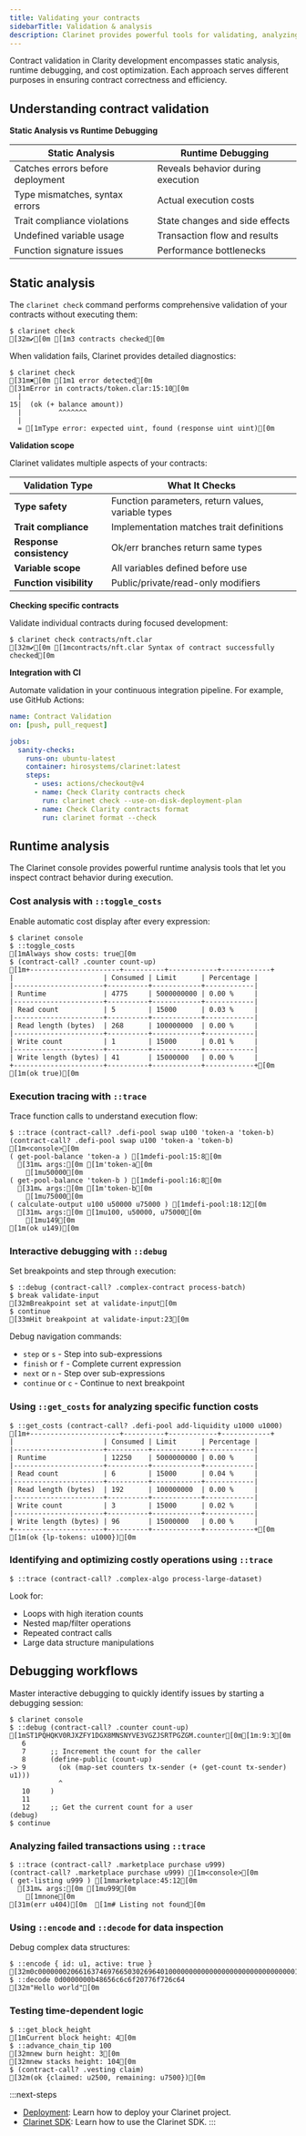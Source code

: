 ```yaml
---
title: Validating your contracts
sidebarTitle: Validation & analysis
description: Clarinet provides powerful tools for validating, analyzing, and debugging your smart contracts. From static type checking to real-time cost analysis, you can ensure your contracts are correct and efficient before deployment.
---
```


Contract validation in Clarity development encompasses static analysis, runtime debugging, and cost optimization. Each approach serves different purposes in ensuring contract correctness and efficiency.

## Understanding contract validation

**Static Analysis vs Runtime Debugging**

| Static Analysis             | Runtime Debugging            |
|-----------------------------|------------------------------|
| Catches errors before deployment | Reveals behavior during execution |
| Type mismatches, syntax errors   | Actual execution costs   |
| Trait compliance violations      | State changes and side effects |
| Undefined variable usage         | Transaction flow and results |
| Function signature issues        | Performance bottlenecks   |

## Static analysis

The `clarinet check` command performs comprehensive validation of your contracts without executing them:

```terminal
$ clarinet check
[32m✔[0m [1m3 contracts checked[0m
```

When validation fails, Clarinet provides detailed diagnostics:

```terminal
$ clarinet check
[31m✖[0m [1m1 error detected[0m
[31mError in contracts/token.clar:15:10[0m
  |
15|  (ok (+ balance amount))
  |         ^^^^^^^
  |
  = [1mType error: expected uint, found (response uint uint)[0m
```

**Validation scope**

Clarinet validates multiple aspects of your contracts:

| Validation Type | What It Checks |
|----------------|----------------|
| **Type safety** | Function parameters, return values, variable types |
| **Trait compliance** | Implementation matches trait definitions |
| **Response consistency** | Ok/err branches return same types |
| **Variable scope** | All variables defined before use |
| **Function visibility** | Public/private/read-only modifiers |

**Checking specific contracts**

Validate individual contracts during focused development:

```terminal
$ clarinet check contracts/nft.clar
[32m✔[0m [1mcontracts/nft.clar Syntax of contract successfully checked[0m
```

**Integration with CI**

Automate validation in your continuous integration pipeline. For example, use GitHub Actions:

```yaml .github/workflows/validate.yml -c
name: Contract Validation
on: [push, pull_request]

jobs:
  sanity-checks:
    runs-on: ubuntu-latest
    container: hirosystems/clarinet:latest
    steps:
      - uses: actions/checkout@v4
      - name: Check Clarity contracts check
        run: clarinet check --use-on-disk-deployment-plan
      - name: Check Clarity contracts format
        run: clarinet format --check
```

## Runtime analysis

The Clarinet console provides powerful runtime analysis tools that let you inspect contract behavior during execution.

### **Cost analysis with `::toggle_costs`**

Enable automatic cost display after every expression:

```terminal
$ clarinet console
$ ::toggle_costs
[1mAlways show costs: true[0m
$ (contract-call? .counter count-up)
[1m+----------------------+----------+------------+------------+
|                      | Consumed | Limit      | Percentage |
|----------------------+----------+------------+------------|
| Runtime              | 4775     | 5000000000 | 0.00 %     |
|----------------------+----------+------------+------------|
| Read count           | 5        | 15000      | 0.03 %     |
|----------------------+----------+------------+------------|
| Read length (bytes)  | 268      | 100000000  | 0.00 %     |
|----------------------+----------+------------+------------|
| Write count          | 1        | 15000      | 0.01 %     |
|----------------------+----------+------------+------------|
| Write length (bytes) | 41       | 15000000   | 0.00 %     |
+----------------------+----------+------------+------------+[0m
[1m(ok true)[0m
```

### **Execution tracing with `::trace`**

Trace function calls to understand execution flow:

```terminal
$ ::trace (contract-call? .defi-pool swap u100 'token-a 'token-b)
(contract-call? .defi-pool swap u100 'token-a 'token-b) [1m<console>[0m
( get-pool-balance 'token-a ) [1mdefi-pool:15:8[0m
  [31m↳ args:[0m [1m'token-a[0m
    [1mu50000[0m
( get-pool-balance 'token-b ) [1mdefi-pool:16:8[0m
  [31m↳ args:[0m [1m'token-b[0m
    [1mu75000[0m
( calculate-output u100 u50000 u75000 ) [1mdefi-pool:18:12[0m
  [31m↳ args:[0m [1mu100, u50000, u75000[0m
    [1mu149[0m
[1m(ok u149)[0m
```

### **Interactive debugging with `::debug`**

Set breakpoints and step through execution:

```terminal
$ ::debug (contract-call? .complex-contract process-batch)
$ break validate-input
[32mBreakpoint set at validate-input[0m
$ continue
[33mHit breakpoint at validate-input:23[0m
```

Debug navigation commands:
- `step` or `s` - Step into sub-expressions
- `finish` or `f` - Complete current expression
- `next` or `n` - Step over sub-expressions
- `continue` or `c` - Continue to next breakpoint

### **Using `::get_costs` for analyzing specific function costs**

```terminal
$ ::get_costs (contract-call? .defi-pool add-liquidity u1000 u1000)
[1m+----------------------+----------+------------+------------+
|                      | Consumed | Limit      | Percentage |
|----------------------+----------+------------+------------|
| Runtime              | 12250    | 5000000000 | 0.00 %     |
|----------------------+----------+------------+------------|
| Read count           | 6        | 15000      | 0.04 %     |
|----------------------+----------+------------+------------|
| Read length (bytes)  | 192      | 100000000  | 0.00 %     |
|----------------------+----------+------------+------------|
| Write count          | 3        | 15000      | 0.02 %     |
|----------------------+----------+------------+------------|
| Write length (bytes) | 96       | 15000000   | 0.00 %     |
+----------------------+----------+------------+------------+[0m
[1m(ok {lp-tokens: u1000})[0m
```

### **Identifying and optimizing costly operations using `::trace`**

```terminal
$ ::trace (contract-call? .complex-algo process-large-dataset)
```

Look for:
- Loops with high iteration counts
- Nested map/filter operations
- Repeated contract calls
- Large data structure manipulations

## Debugging workflows

Master interactive debugging to quickly identify issues by starting a debugging session:

```terminal
$ clarinet console
$ ::debug (contract-call? .counter count-up)
[1mST1PQHQKV0RJXZFY1DGX8MNSNYVE3VGZJSRTPGZGM.counter[0m[1m:9:3[0m
   6
   7      ;; Increment the count for the caller
   8      (define-public (count-up)
-> 9        (ok (map-set counters tx-sender (+ (get-count tx-sender) u1)))
            ^
   10     )
   11
   12     ;; Get the current count for a user
(debug)
$ continue
```

### **Analyzing failed transactions using `::trace`**

```terminal
$ ::trace (contract-call? .marketplace purchase u999)
(contract-call? .marketplace purchase u999) [1m<console>[0m
( get-listing u999 ) [1mmarketplace:45:12[0m
  [31m↳ args:[0m [1mu999[0m
    [1mnone[0m
[31m(err u404)[0m  [1m# Listing not found[0m
```

### **Using `::encode` and `::decode` for data inspection**

Debug complex data structures:

```terminal
$ ::encode { id: u1, active: true }
[32m0c0000000206616374697665030269640100000000000000000000000000000001[0m
$ ::decode 0d0000000b48656c6c6f20776f726c64
[32m"Hello world"[0m
```

### **Testing time-dependent logic**

```terminal
$ ::get_block_height
[1mCurrent block height: 4[0m
$ ::advance_chain_tip 100
[32mnew burn height: 3[0m
[32mnew stacks height: 104[0m
$ (contract-call? .vesting claim)
[32m(ok {claimed: u2500, remaining: u7500})[0m
```

:::next-steps
- [Deployment](/tools/clarinet/deployment): Learn how to deploy your Clarinet project.
- [Clarinet SDK](/tools/clarinet/sdk-introduction): Learn how to use the Clarinet SDK.
:::
